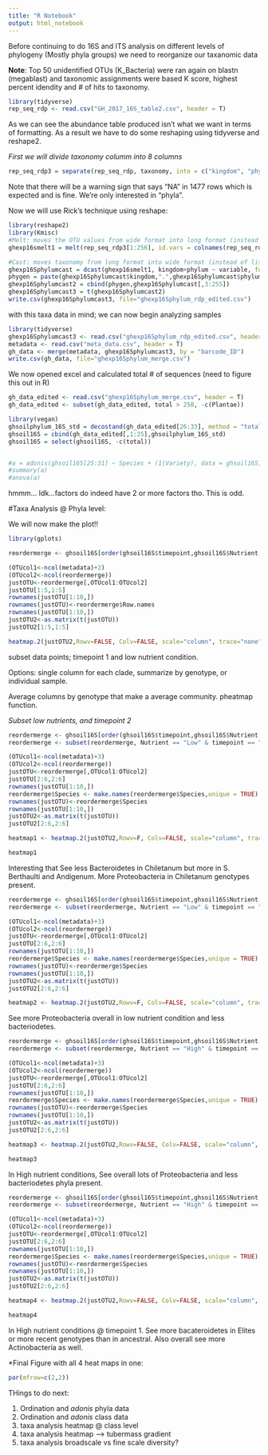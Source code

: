 ---
title: "R Notebook"
output: html_notebook
---

Before continuing to do 16S and ITS analysis on different levels of phylogeny (Mostly phyla groups) we need to reorganize our taxanomic data

**Note**: Top 50 unidentified OTUs (K_Bacteria) were ran again on blastn (megablast) and taxonomic assignments were based K score, highest percent idendity and # of hits to taxonomy. 


```{r}
library(tidyverse)
rep_seq_rdp <- read.csv("GH_2017_16S_table2.csv", header = T)
```

As we can see the abundance table produced isn't what we want in terms of formatting. As a result we have to do some reshaping using tidyverse and reshape2. 

*First we will divide taxonomy columm into 8 columns*
```{r}
rep_seq_rdp3 = separate(rep_seq_rdp, taxonomy, into = c("kingdom", "phylum"), sep = " ")

```

Note that there will be a warning sign that says "NA" in 1477 rows which is expected and is fine. We're only interested in "phyla". 


Now we will use Rick's technique using reshape:
```{r}
library(reshape2)
library(Kmisc)
#Melt: moves the OTU values from wide format into long format (instead of row becomes a colmumn)
ghexp16smelt1 = melt(rep_seq_rdp3[1:256], id.vars = colnames(rep_seq_rdp3[1:3]))

#Cast: moves taxonomy from long format into wide format (instead of listed in a column, setup as a row)
ghexp16Sphylumcast = dcast(ghexp16smelt1, kingdom+phylum ~ variable, fun.aggregate = sum)
phygen = paste(ghexp16Sphylumcast$kingdom,".",ghexp16Sphylumcast$phylum)
ghexp16Sphylumcast2 = cbind(phygen,ghexp16Sphylumcast[,3:255])
ghexp16Sphylumcast3 = t(ghexp16Sphylumcast2)
write.csv(ghexp16Sphylumcast3, file="ghexp16Sphylum_rdp_edited.csv")
```

with this taxa data in mind; we can now begin analyzing samples 

```{r}
library(tidyverse)
ghexp16Sphylumcast3 <- read.csv("ghexp16Sphylum_rdp_edited.csv", header = T)
metadata <- read.csv("meta_data.csv", header = T)
gh_data <- merge(metadata, ghexp16Sphylumcast3, by = "barcode_ID")
write.csv(gh_data, file="ghexp16Sphylum_merge.csv")

```

We now opened excel and calculated total # of sequences (need to figure this out in R)

```{r}
gh_data_edited <- read.csv("ghexp16Sphylum_merge.csv", header = T)
gh_data_edited <- subset(gh_data_edited, total > 250, -c(Plantae))

```


```{r}
library(vegan)
ghsoilphylum_16S_std = decostand(gh_data_edited[26:33], method = "total")
ghsoil16S = cbind(gh_data_edited[,1:25],ghsoilphylum_16S_std)
ghsoil16S = select(ghsoil16S, -c(total))


#a = adonis(ghsoil16S[25:31] ~ Species + (1|Variety), data = ghsoil16S, perm = 999)
#summary(a)
#anova(a)
```
hmmm... Idk...factors do indeed have 2 or more factors tho. This is odd. 


#Taxa Analysis @ Phyla level: 

We will now make the plot!!

```{r}
library(gplots)

reordermerge <- ghsoil16S[order(ghsoil16S$timepoint,ghsoil16S$Nutrient,ghsoil16S$Species),]

(OTUcol1<-ncol(metadata)+2)
(OTUcol2<-ncol(reordermerge))
justOTU<-reordermerge[,OTUcol1:OTUcol2]
justOTU[1:5,1:5]
rownames(justOTU[1:10,])
rownames(justOTU)<-reordermerge$Row.names
rownames(justOTU[1:10,])
justOTU2<-as.matrix(t(justOTU))
justOTU2[1:5,1:5]

heatmap.2(justOTU2,Rowv=FALSE, Colv=FALSE, scale="column", trace="none", col=redblue, xlab="sample", ylab="phylum", margins=c(10,15))

```
subset data points; timepoint 1 and low nutrient condition.

Options: single column for each clade, summarize by genotype, or individual sample. 

  Average columns by genotype that make a average community. pheatmap function.
  
*Subset low nutrients, and timepoint 2*

```{r}

reordermerge <- ghsoil16S[order(ghsoil16S$timepoint,ghsoil16S$Nutrient,ghsoil16S$agerank),]
reordermerge <- subset(reordermerge, Nutrient == "Low" & timepoint == "16S2" )

(OTUcol1<-ncol(metadata)+3)
(OTUcol2<-ncol(reordermerge))
justOTU<-reordermerge[,OTUcol1:OTUcol2]
justOTU[2:6,2:6]
rownames(justOTU[1:10,])
reordermerge$Species <- make.names(reordermerge$Species,unique = TRUE) 
rownames(justOTU)<-reordermerge$Species
rownames(justOTU[1:10,])
justOTU2<-as.matrix(t(justOTU))
justOTU2[2:6,2:6]

heatmap1 <- heatmap.2(justOTU2,Rowv=F, Colv=FALSE, scale="column", trace="none", col=redblue, xlab="sample", ylab="phylum", margins=c(10,15),dendrogram = "none")

heatmap1
```
Interesting that See less Bacteroidetes in Chiletanum but more in S. Berthaulti and Andigenum. More Proteobacteria in Chiletanum genotypes present. 


```{r}
reordermerge <- ghsoil16S[order(ghsoil16S$timepoint,ghsoil16S$Nutrient,ghsoil16S$agerank),]
reordermerge <- subset(reordermerge, Nutrient == "Low" & timepoint == "16S" )

(OTUcol1<-ncol(metadata)+3)
(OTUcol2<-ncol(reordermerge))
justOTU<-reordermerge[,OTUcol1:OTUcol2]
justOTU[2:6,2:6]
rownames(justOTU[1:10,])
reordermerge$Species <- make.names(reordermerge$Species,unique = TRUE) 
rownames(justOTU)<-reordermerge$Species
rownames(justOTU[1:10,])
justOTU2<-as.matrix(t(justOTU))
justOTU2[2:6,2:6]

heatmap2 <- heatmap.2(justOTU2,Rowv=F, Colv=FALSE, scale="column", trace="none", col=redblue, xlab="sample", ylab="phylum", margins=c(10,15),dendrogram = "none")
```
See more Proteobacteria overall in low nutrient condition and less bacteriodetes. 

```{r}
reordermerge <- ghsoil16S[order(ghsoil16S$timepoint,ghsoil16S$Nutrient,ghsoil16S$agerank),]
reordermerge <- subset(reordermerge, Nutrient == "High" & timepoint == "16S" )

(OTUcol1<-ncol(metadata)+3)
(OTUcol2<-ncol(reordermerge))
justOTU<-reordermerge[,OTUcol1:OTUcol2]
justOTU[2:6,2:6]
rownames(justOTU[1:10,])
reordermerge$Species <- make.names(reordermerge$Species,unique = TRUE) 
rownames(justOTU)<-reordermerge$Species
rownames(justOTU[1:10,])
justOTU2<-as.matrix(t(justOTU))
justOTU2[2:6,2:6]

heatmap3 <- heatmap.2(justOTU2,Rowv=FALSE, Colv=FALSE, scale="column", trace="none", col=redblue, xlab="sample", ylab="phylum", margins=c(10,15),dendrogram = "none")

heatmap3
```
In High nutrient conditions, See overall lots of Proteobacteria and less bacteriodetes phyla present. 

```{r}
reordermerge <- ghsoil16S[order(ghsoil16S$timepoint,ghsoil16S$Nutrient,ghsoil16S$agerank),]
reordermerge <- subset(reordermerge, Nutrient == "High" & timepoint == "16S2" )

(OTUcol1<-ncol(metadata)+3)
(OTUcol2<-ncol(reordermerge))
justOTU<-reordermerge[,OTUcol1:OTUcol2]
justOTU[2:6,2:6]
rownames(justOTU[1:10,])
reordermerge$Species <- make.names(reordermerge$Species,unique = TRUE) 
rownames(justOTU)<-reordermerge$Species
rownames(justOTU[1:10,])
justOTU2<-as.matrix(t(justOTU))
justOTU2[2:6,2:6]

heatmap4 <- heatmap.2(justOTU2,Rowv=FALSE, Colv=FALSE, scale="column", trace="none", col=redblue, xlab="sample", ylab="phylum", margins=c(10,15), dendrogram = "none")

heatmap4
```
In High nutrient conditions @ timepoint 1. See more bacateroidetes in Elites or more recent genotypes than in ancestral. Also overall see more Actinobacteria as well.

*Final Figure with all 4 heat maps in one:

```{r}
par(mfrow=c(2,2))

```

THings to do next:

1. Ordination and *adonis* phyla data 
2. Ordination and *adonis* class data
3. taxa analysis heatmap @ class level 
4. taxa analysis heatmap --> tubermass gradient
5. taxa analysis broadscale vs fine scale diversity?

